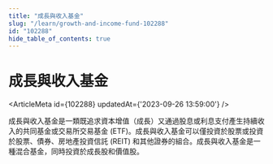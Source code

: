 ```yaml
---
title: "成長與收入基金"
slug: "/learn/growth-and-income-fund-102288"
id: "102288"
hide_table_of_contents: true
---
```



# 成長與收入基金

<ArticleMeta id={102288} updatedAt={'2023-09-26 13:59:00'} />
<div className='border-solid border-b border-t-0 my-4 border-[var(--ifm-color-gray-300)]' />

成長與收入基金是一類既追求資本增值（成長）又通過股息或利息支付產生持續收入的共同基金或交易所交易基金 (ETF)。成長與收入基金可以僅投資於股票或投資於股票、債券、房地產投資信託 (REIT) 和其他證券的組合。成長與收入基金是一種混合基金，同時投資於成長股和價值股。
